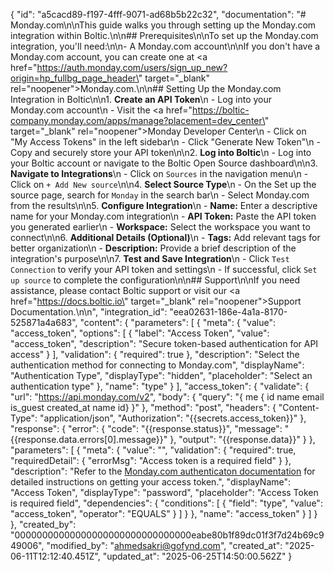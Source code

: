 {
    "id": "a5cacd89-f197-4fff-9071-ad68b5b22c32",
    "documentation": "# Monday.com\n\nThis guide walks you through setting up the Monday.com integration within Boltic.\n\n## Prerequisites\n\nTo set up the Monday.com integration, you'll need:\n\n- A Monday.com account\n\nIf you don't have a Monday.com account, you can create one at <a href=\"https://auth.monday.com/users/sign_up_new?origin=hp_fullbg_page_header\" target=\"_blank\" rel=\"noopener\">Monday.com</a>.\n\n## Setting Up the Monday.com Integration in Boltic\n\n1. **Create an API Token**\n   - Log into your Monday.com account\n   - Visit the <a href=\"https://boltic-company.monday.com/apps/manage?placement=dev_center\" target=\"_blank\" rel=\"noopener\">Monday Developer Center</a>\n   - Click on \"My Access Tokens\" in the left sidebar\n   - Click \"Generate New Token\"\n   - Copy and securely store your API token\n\n2. **Log into Boltic**\n   - Log into your Boltic account or navigate to the Boltic Open Source dashboard\n\n3. **Navigate to Integrations**\n   - Click on `Sources` in the navigation menu\n   - Click on `+ Add New source`\n\n4. **Select Source Type**\n   - On the Set up the source page, search for `Monday` in the search bar\n   - Select Monday.com from the results\n\n5. **Configure Integration**\n   - **Name:** Enter a descriptive name for your Monday.com integration\n   - **API Token:** Paste the API token you generated earlier\n   - **Workspace:** Select the workspace you want to connect\n\n6. **Additional Details (Optional)**\n   - **Tags:** Add relevant tags for better organization\n   - **Description:** Provide a brief description of the integration's purpose\n\n7. **Test and Save Integration**\n   - Click `Test Connection` to verify your API token and settings\n   - If successful, click `Set up source` to complete the configuration\n\n## Support\n\nIf you need assistance, please contact Boltic support or visit our <a href=\"https://docs.boltic.io\" target=\"_blank\" rel=\"noopener\">Support Documentation</a>.\n\n",
    "integration_id": "eea02631-186e-4a1a-8170-525871a4a683",
    "content": {
        "parameters": [
            {
                "meta": {
                    "value": "access_token",
                    "options": [
                        {
                            "label": "Access Token",
                            "value": "access_token",
                            "description": "Secure token-based authentication for API access"
                        }
                    ],
                    "validation": {
                        "required": true
                    },
                    "description": "Select the authentication method for connecting to Monday.com",
                    "displayName": "Authentication Type",
                    "displayType": "hidden",
                    "placeholder": "Select an authentication type"
                },
                "name": "type"
            }
        ],
        "access_token": {
            "validate": {
                "url": "https://api.monday.com/v2",
                "body": {
                    "query": "{ me { id name email is_guest created_at name id} }"
                },
                "method": "post",
                "headers": {
                    "Content-Type": "application/json",
                    "Authorization": "{{secrets.access_token}}"
                },
                "response": {
                    "error": {
                        "code": "{{response.status}}",
                        "message": "{{response.data.errors[0].message}}"
                    },
                    "output": "{{response.data}}"
                }
            },
            "parameters": [
                {
                    "meta": {
                        "value": "",
                        "validation": {
                            "required": true,
                            "requiredDetail": {
                                "errorMsg": "Access token is a required field"
                            }
                        },
                        "description": "Refer to the <a href='https://developer.monday.com/api-reference/docs/authentication' target='blank'>Monday.com authenticaton documentation</a> for detailed instructions on getting your access token.",
                        "displayName": "Access Token",
                        "displayType": "password",
                        "placeholder": "Access Token is required field",
                        "dependencies": {
                            "conditions": [
                                {
                                    "field": "type",
                                    "value": "access_token",
                                    "operator": "EQUALS"
                                }
                            ]
                        }
                    },
                    "name": "access_token"
                }
            ]
        }
    },
    "created_by": "00000000000000000000000000000000eabe80b1f89dc01f3f7d24b69c949006",
    "modified_by": "ahmedsakri@gofynd.com",
    "created_at": "2025-06-11T12:12:40.451Z",
    "updated_at": "2025-06-25T14:50:00.562Z"
}
